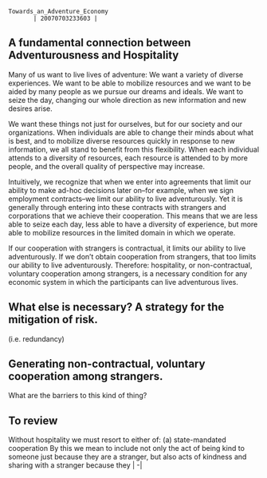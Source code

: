  Towards_an_Adventure_Economy                                                 | 20070703233603 | {{cae}}

== A fundamental connection between Adventurousness and Hospitality ==
Many of us want to live lives of adventure:  We want a variety of diverse experiences.  We want to be able to mobilize resources and we want to be aided by many people as we pursue our dreams and ideals.  We want to seize the day, changing our whole direction as new information and new desires arise.

We want these things not just for ourselves, but for our society and our organizations.  When individuals are able to change their minds about what is best, and to mobilize diverse resources quickly in response to new information, we all stand to benefit from this flexibility.  When each individual attends to a diversity of resources, each resource is attended to by more people, and the overall quality of perspective may increase.

Intuitively, we recognize that when we enter into agreements that limit our ability to make ad-hoc decisions later on–for example, when we sign employment contracts–we limit our ability to live adventurously.  Yet it is generally through entering into these contracts with strangers and corporations that we achieve their cooperation.  This means that we are less able to seize each day, less able to have a diversity of experience, but more able to mobilize resources in the limited domain in which we operate.

If our cooperation with strangers is contractual, it limits our ability to live adventurously.  If we don’t obtain cooperation from strangers, that too limits our ability to live adventurously.  Therefore:  hospitality, or non-contractual, voluntary cooperation among strangers, is a necessary condition for any economic system in which the participants can live adventurous lives.

== What else is necessary?  A strategy for the mitigation of risk. ==
(i.e. redundancy)

== Generating non-contractual, voluntary cooperation among strangers. ==
What are the barriers to this kind of thing?

== To review ==
Without hospitality we must resort to either of: (a) state-mandated cooperation
By this we mean to include not only the act of being kind to someone just because they are a stranger, but also acts of kindness and sharing with a stranger because they | -|
